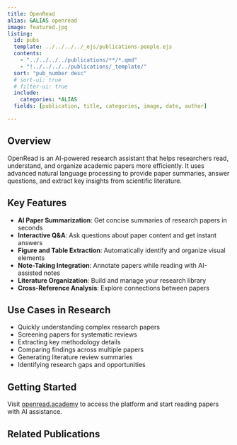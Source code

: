 ```yaml
---
title: OpenRead
alias: &ALIAS openread
image: featured.jpg
listing:
  id: pubs
  template: ../../../../_ejs/publications-people.ejs 
  contents: 
    - "../../../../publications/**/*.qmd"
    - "!../../../../publications/_template/"
  sort: "pub_number desc"
  # sort-ui: true
  # filter-ui: true
  include:
    categories: *ALIAS
  fields: [publication, title, categories, image, date, author]

---
```


## Overview

OpenRead is an AI-powered research assistant that helps researchers read, understand, and organize academic papers more efficiently. It uses advanced natural language processing to provide paper summaries, answer questions, and extract key insights from scientific literature.

## Key Features

- **AI Paper Summarization**: Get concise summaries of research papers in seconds
- **Interactive Q&A**: Ask questions about paper content and get instant answers
- **Figure and Table Extraction**: Automatically identify and organize visual elements
- **Note-Taking Integration**: Annotate papers while reading with AI-assisted notes
- **Literature Organization**: Build and manage your research library
- **Cross-Reference Analysis**: Explore connections between papers

## Use Cases in Research

- Quickly understanding complex research papers
- Screening papers for systematic reviews
- Extracting key methodology details
- Comparing findings across multiple papers
- Generating literature review summaries
- Identifying research gaps and opportunities

## Getting Started

Visit [openread.academy](https://www.openread.academy) to access the platform and start reading papers with AI assistance.

## Related Publications

:::{#pubs}
:::